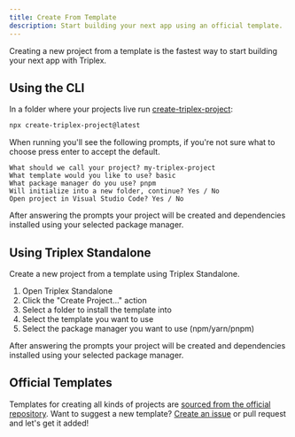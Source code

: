 ```yaml
---
title: Create From Template
description: Start building your next app using an official template.
---
```


Creating a new project from a template is the fastest way to start building your next app with Triplex.

## Using the CLI

In a folder where your projects live run [create-triplex-project](/docs/api-reference/cli/create-triplex-project):

```bash filename="Terminal"
npx create-triplex-project@latest
```

When running you'll see the following prompts, if you're not sure what to choose press enter to accept the default.

```text filename="Terminal"
What should we call your project? my-triplex-project
What template would you like to use? basic
What package manager do you use? pnpm
Will initialize into a new folder, continue? Yes / No
Open project in Visual Studio Code? Yes / No
```

After answering the prompts your project will be created and dependencies installed using your selected package manager.

## Using Triplex Standalone

Create a new project from a template using Triplex Standalone.

1. Open Triplex Standalone
1. Click the "Create Project..." action
1. Select a folder to install the template into
1. Select the template you want to use
1. Select the package manager you want to use (npm/yarn/pnpm)

After answering the prompts your project will be created and dependencies installed using your selected package manager.

## Official Templates

Templates for creating all kinds of projects are [sourced from the official repository](https://github.com/trytriplex/triplex/tree/main/packages/create-triplex-project/templates). Want to suggest a new template? [Create an issue](https://github.com/trytriplex/triplex/issues/new) or pull request and let's get it added!
